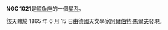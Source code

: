 {{NGCInfoBox
|NGCID=NGC 1021
|發現者=[[阿爾伯特·馬爾夫|阿爾伯特·馬爾夫]]
|發現日期=1865年6月15日
|其他編號=ZWG 388.84
|曆元=J2000.0
|赤經=38分47.9秒
|赤緯=2°13'2"
|星座=鲸鱼座
|星體=星系
|星等=14.3
|表面亮度=13
|藍等=15.1
}}

'''NGC 1021'''是[[鲸鱼座|鲸鱼座]]的一個[[星系|星系]]。

該天體於 1865 年 6 月 15 日由德國天文學家[[阿爾伯特·馬爾夫|阿爾伯特·馬爾夫]]發現。

{{NGCReference|1021}}
{{Catalogs|NGC=1021}}

{{Galaxy-stub}}